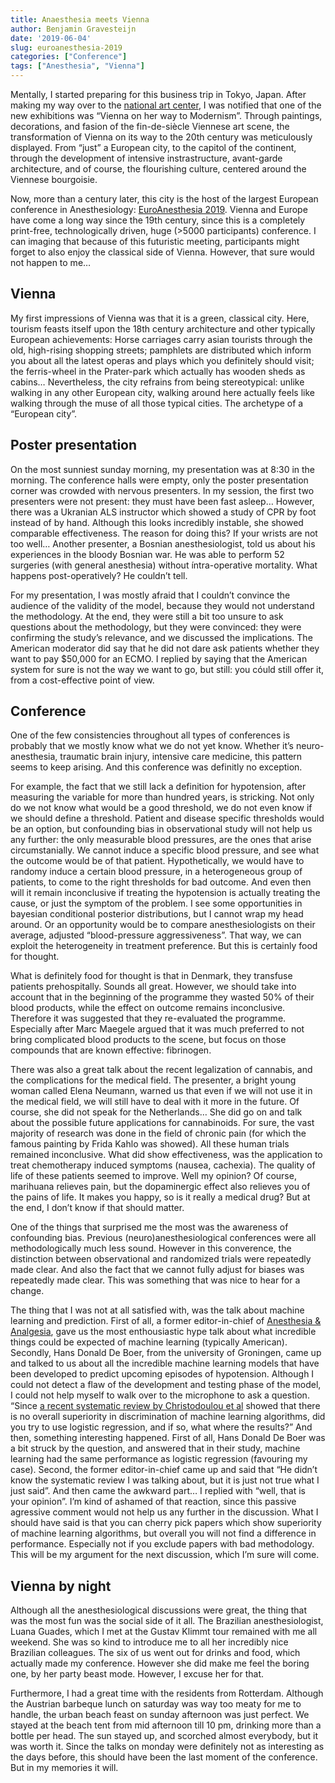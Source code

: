 ```yaml
---
title: Anaesthesia meets Vienna
author: Benjamin Gravesteijn
date: '2019-06-04'
slug: euroanesthesia-2019
categories: ["Conference"]
tags: ["Anesthesia", "Vienna"]
---
```


Mentally, I started preparing for this business trip in Tokyo, Japan. After making my way over to the [national art center](www.nact.jp), I was notified that one of the new exhibitions was "Vienna on her way to Modernism". Through paintings, decorations, and fasion of the fin-de-siècle Viennese art scene, the transformation of Vienna on its way to the 20th century was meticulously displayed. From "just" a European city, to the capitol of the continent, through the development of intensive instrastructure, avant-garde architecture, and of course, the flourishing culture, centered around the Viennese bourgoisie. 

Now, more than a century later, this city is the host of the largest European conference in Anesthesiology: [EuroAnesthesia 2019](http://www.euroanaesthesia2019.com/). Vienna and Europe have come a long way since the 19th century, since this is a completely print-free, technologically driven, huge (>5000 participants) conference. I can imaging that because of this futuristic meeting, participants might forget to also enjoy the classical side of Vienna. However, that sure would not happen to me...

## Vienna
My first impressions of Vienna was that it is a green, classical city. Here, tourism feasts itself upon the 18th century architecture and other typically European achievements: Horse carriages carry asian tourists through the old, high-rising shopping streets; pamphlets are distributed which inform you about all the latest operas and plays which you definitely should visit; the ferris-wheel in the Prater-park which actually has wooden sheds as cabins... Nevertheless, the city refrains from being stereotypical: unlike walking in any other European city, walking around here actually feels like walking through the muse of all those typical cities. The archetype of a "European city". 

## Poster presentation
On the most sunniest sunday morning, my presentation was at 8:30 in the morning. The conference halls were empty, only the poster presentation corner was crowded with nervous presenters. In my session, the first two presenters were not present: they must have been fast asleep... However, there was a Ukranian ALS instructor which showed a study of CPR by foot instead of by hand. Although this looks incredibly instable, she showed comparable effectiveness. The reason for doing this? If your wrists are not too well... Another presenter, a Bosnian anesthesiologist, told us about his experiences in the bloody Bosnian war. He was able to perform 52 surgeries (with general anesthesia) without íntra-operative mortality. What happens post-operatively? He couldn't tell. 

For my presentation, I was mostly afraid that I couldn't convince the audience of the validity of the model, because they would not understand the methodology. At the end, they were still a bit too unsure to ask questions about the methodology, but they were convinced: they were confirming the study's relevance, and we discussed the implications. The American moderator did say that he did not dare ask patients whether they want to pay $50,000 for an ECMO. I replied by saying that the American system for sure is not the way we want to go, but still: you cóuld still offer it, from a cost-effective point of view.

## Conference
One of the few consistencies throughout all types of conferences is probably that we mostly know what we do not yet know. Whether it's neuro-anesthesia, traumatic brain injury, intensive care medicine, this pattern seems to keep arising. And this conference was definitly no exception.

For example, the fact that we still lack a definition for hypotension, after measuring the variable for more than hundred years, is stricking. Not only do we not know what would be a good threshold, we do not even know if we should define a threshold. Patient and disease specific thresholds would be an option, but confounding bias in observational study will not help us any further: the only measurable blood pressures, are the ones that arise circumstanially. We cannot induce a specific blood pressure, and see what the outcome would be of that patient. Hypothetically, we would have to randomy induce a certain blood pressure, in a heterogeneous group of patients, to come to the right thresholds for bad outcome. And even then will it remain inconclusive if treating the hypotension is actually treating the cause, or just the symptom of the problem. I see some opportunities in bayesian conditional posterior distributions, but I cannot wrap my head around. Or an opportunity would be to compare anesthesiologists on their average, adjusted "blood-pressure aggressiveness". That way, we can exploit the heterogeneity in treatment preference. But this is certainly food for thought. 

What is definitely food for thought is that in Denmark, they transfuse patients prehospitally. Sounds all great. However, we should take into account that in the beginning of the programme they wasted 50% of their blood products, while the effect on outcome remains inconclusive. Therefore it was suggested that they re-evaluated the programme. Especially after Marc Maegele argued that it was much preferred to not bring complicated blood products to the scene, but focus on those compounds that are known effective: fibrinogen.

There was also a great talk about the recent legalization of cannabis, and the complications for the medical field. The presenter, a bright young woman called Elena Neumann, warned us that even if we will not use it in the medical field, we will still have to deal with it more in the future. Of course, she did not speak for the Netherlands... She did go on and talk about the possible future applications for cannabinoids. For sure, the vast majority of research was done in the field of chronic pain (for which the famous painting by Frida Kahlo was showed). All these human trials remained inconclusive. What did show effectiveness, was the application to treat chemotherapy induced symptoms (nausea, cachexia). The quality of life of these patients seemed to improve. Well my opinion? Of course, marihuana relieves pain, but the dopaminergic effect also relieves you of the pains of life. It makes you happy, so is it really a medical drug? But at the end, I don't know if that should matter.

One of the things that surprised me the most was the awareness of confounding bias. Previous (neuro)anesthesiological conferences were all methodologically much less sound. However in this converence, the distinction between observational and randomized trials were repeatedly made clear. And also the fact that we cannot fully adjust for biases was repeatedly made clear. This was something that was nice to hear for a change.

The thing that I was not at all satisfied with, was the talk about machine learning and prediction. First of all, a former editor-in-chief of [Anesthesia & Analgesia](https://journals.lww.com/anesthesia-analgesia/pages/default.aspx), gave us the most enthousiastic hype talk about what incredible things could be expected of machine learning (typically American). Secondly, Hans Donald	De Boer, from the university of Groningen, came up and talked to us about all the incredible machine learning models that have been developed to predict upcoming episodes of hypotension. Although I could not detect a flaw of the development and testing phase of the model, I could not help myself to walk over to the microphone to ask a question. "Since [a recent systematic review by Christodoulou et al](https://www.jclinepi.com/article/S0895-4356(18)31081-3/abstract) showed that there is no overall superiority in discrimination of machine learning algorithms, did you try to use logistic regression, and if so, what where the results?" And then, something interesting happened. First of all, Hans Donald De Boer was a bit struck by the question, and answered that in their study, machine learning had the same performance as logistic regression (favouring my case). Second, the former editor-in-chief came up and said that "He didn't know the systematic review I was talking about, but it is just not true what I just said". And then came the awkward part... I replied with "well, that is your opinion". I'm kind of ashamed of that reaction, since this passive agressive comment would not help us any further in the discussion. What I should have said is that you can cherry pick papers which show superiority of machine learning algorithms, but overall you will not find a difference in performance. Especially not if you exclude papers with bad methodology. This will be my argument for the next discussion, which I'm sure will come.

## Vienna by night
Although all the anesthesiological discussions were great, the thing that was the most fun was the social side of it all. The Brazilian anesthesiologist, Luana Guades, which I met at the Gustav Klimmt tour remained with me all weekend. She was so kind to introduce me to all her incredibly nice Brazilian colleagues. The six of us went out for drinks and food, which actually made my conference. However she did make me feel the boring one, by her party beast mode. However, I excuse her for that. 

Furthermore, I had a great time with the residents from Rotterdam. Although the Austrian barbeque lunch on saturday was way too meaty for me to handle, the urban beach feast on sunday afternoon was just perfect. We stayed at the beach tent from mid afternoon till 10 pm, drinking more than a bottle per head. The sun stayed up, and scorched almost everybody, but it was worth it. Since the talks on monday were definitely not as interesting as the days before, this should have been the last moment of the conference. But in my memories it will. 





